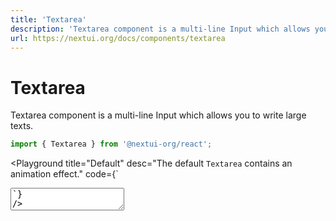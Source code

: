 ```yaml
---
title: 'Textarea'
description: 'Textarea component is a multi-line Input which allows you to write large texts.'
url: https://nextui.org/docs/components/textarea
---
```


# Textarea

Textarea component is a multi-line Input which allows you to write large texts.

```jsx
import { Textarea } from '@nextui-org/react';
```

<CarbonAd />

<Spacer y={2} />

<Playground
  title="Default"
  desc="The default `Textarea` contains an animation effect."
  code={`
<Textarea
    label="Write your thoughts"
    placeholder="Enter your amazing ideas."
/>
`}
/>

<Playground
  title="Disabled"
  desc="Unusable and un-writtable `Textarea`."
  code={`
<>
    <Textarea
        disabled
        label="Disabled name"
        placeholder="Enter your name"
      />
    <Spacer y={0.5} />
    <Textarea
        readOnly
        label="Read only Text"
        initialValue="Almost before we knew it, we had left the ground."
    />
</>
`}
/>

<Playground
  title="Autosize"
  desc="Unless the `rows` prop is set, the height of the text field dynamically 
  matches its content. You can use the `minRows` and `maxRows` props to bound it. This functionality
  has been based on [React Textarea Autosize](https://github.com/Andarist/react-textarea-autosize)"
  code={`
<Grid.Container gap={2.5}>
    <Grid>
        <Textarea placeholder="Static rows, rows (4)" rows={4}/>
    </Grid>
    <Grid>
        <Textarea placeholder="Min rows (2), write something large.." minRows={2}/>
    </Grid>
    <Grid>
        <Textarea placeholder="Max rows (10), Min rows (1), write something large.." minRows={1} maxRows={10}/>
    </Grid>
</Grid.Container>
`}
/>

<Playground
  title="Types"
  desc="You can use the same `Input` types in `Textarea`."
  code={`
<Grid.Container gap={2.5} css={{ mt: '4px' }}>
  <Grid>
    <Textarea placeholder="Default Textarea" />
  </Grid>    
  <Grid>
    <Textarea
      underlined
      color="primary"
      labelPlaceholder="Underlined Textarea"
    />
  </Grid>
  <Grid>
    <Textarea bordered color="secondary" labelPlaceholder="Bordered Textarea" />
  </Grid>
</Grid.Container>   
`}
/>

<Playground
  title="Status"
  desc="You can change the color of the entire `Textarea` with the property `status`."
  code={`
<Grid.Container gap={2.5} css={{ mt: '4px' }}>
  <Grid>
    <Textarea labelPlaceholder="Default" status="default" />
  </Grid>    
  <Grid>
    <Textarea labelPlaceholder="Primary" status="primary" />
  </Grid>
  <Grid>
    <Textarea labelPlaceholder="Secondary" status="secondary" />
  </Grid>
  <Grid>
    <Textarea labelPlaceholder="Success" status="success" />
  </Grid>
  <Grid>
    <Textarea labelPlaceholder="Warning" status="warning" />
  </Grid>
  <Grid>
    <Textarea labelPlaceholder="Error" status="error" />
  </Grid>
</Grid.Container>
`}
/>

<Playground
  title="Helper text"
  desc="As well as with `Input` you can set the prop `helperText` and customise its color with the `helperColor` prop in `Textarea`
  to show a helper text."
  code={`
<Grid.Container gap={2.5} css={{ mt: '4px' }}>
     <Grid>
      <Textarea
        label="Default"
        helperText="Please enter your name"
        placeholder="Enter your name"
      />
      </Grid>  
      <Grid>
        <Textarea
          status="success"
          helperColor="success"
          initialValue="NextUI is a Beautiful, fast and modern React UI library 🚀."
          helperText="Excellent description"
          placeholder="Description"
          label="Success"
        />
      </Grid>       
      <Grid>
        <Textarea
          bordered
          color="error"
          status="error"
          helperColor="error"
          helperText="Enter a larger description"
          label="Description"
          placeholder="Description"
        />
      </Grid>
    </Grid.Container>
`}
/>

<Playground
  title="Controlled vs Uncontrolled"
  desc="As well as the `Input` component, `Textarea` component can be controlled or uncontrolled. If you want to deep in this topic
  you can go to the official React documentation for [Controlled Components](https://reactjs.org/docs/forms.html#controlled-components)
  and [Uncontrolled Components](https://reactjs.org/docs/uncontrolled-components.html). The controlled Textarea example is using the hook [useInput](#useinput)"
  code={`
()=> {
  // Controlled
  const { value: controlledValue, setValue: setControlledValue, reset, bindings } = useInput('Controlled Textarea');
  React.useEffect(() => console.log({controlledValue}), [controlledValue]);
  // Uncontrolled
  const textareaRef = React.useRef(null);
  const onClick = () => {
    if (textareaRef.current) {
      textareaRef.current.value = Math.random().toString(32);
    }
  };
  return (
<Grid.Container gap={1}>
    <Grid>
        <Textarea {...bindings} />
        <Spacer y={0.5}/>
        <Grid.Container gap={0.5}>
            <Grid>
                <Button
                    auto
                    color="primary"
                    size="sm"
                    onClick={() => setControlledValue(Math.random().toString(32))}
                >
                    Set value
                </Button>
            </Grid>
            <Grid>
                <Button auto flat size="sm" onClick={() => reset()}>
                    Reset value
                </Button>
            </Grid>
        </Grid.Container>
    </Grid>
    <Spacer x={2}/>
    <Grid>
        <Textarea 
            ref={textareaRef} 
            initialValue="Uncontrolled Textarea"
            onChange={(e) => console.log(e.target.value)} 
        />
        <Spacer y={0.5}/>
        <Grid.Container gap={0.5}>
            <Grid>
                <Button
                    auto
                    color="secondary"
                    size="sm"
                    onClick={onClick}
                >
                    Set value
                </Button>
            </Grid>
        </Grid.Container>
    </Grid>    
</Grid.Container> 
  );
}
`}
/>

<Spacer y={3} />

### APIs

<Spacer y={2} />

#### Textarea Props

| Attribute             | Type                                                  | Accepted values                  | Description                                                               | Default      |
| --------------------- | ----------------------------------------------------- | -------------------------------- | ------------------------------------------------------------------------- | ------------ |
| **value**             | `string`                                              | -                                | Textarea value                                                            | -            |
| **initialValue**      | `string`                                              | -                                | Textarea default value                                                    | -            |
| **placeholder**       | `string`                                              | -                                | The short hint displayed in the textarea                                  | -            |
| **size**              | `NormalSizes`                                         | [NormalSizes](#normal-sizes)     | Change textarea size                                                      | `medium`     |
| **color**             | `SimpleColors`                                        | [SimpleColors](#simple-colors)   | Change textarea text, border and label color                              | `default`    |
| **status**            | `SimpleColors`                                        | [SimpleColors](#simple-colors)   | Change textarea status color                                              | `default`    |
| **rows**              | `number`                                              | -                                | Textarea rows count                                                       | -            |
| **minRows**           | `number`                                              | -                                | Minimum number of rows to show for textarea                               | `3`          |
| **maxRows**           | `number`                                              | -                                | Maximum number of rows up to which the textarea can grow                  | `6`          |
| **cacheMeasurements** | `boolean`                                             | -                                | Reuse previously computed measurements when computing height of textarea. | `true`       |
| **helperColor**       | `SimpleColors`                                        | [SimpleColors](#simple-colors)   | Change helper text color                                                  | `default`    |
| **required**          | `boolean`                                             | `true/false`                     | Required textarea prop                                                    | `false`      |
| **readOnly**          | `boolean`                                             | `true/false`                     | It prevents the user from changing the value of the field                 | `false`      |
| **disabled**          | `boolean`                                             | `true/false`                     | Disable textarea                                                          | `false`      |
| **bordered**          | `boolean`                                             | `true/false`                     | Bordered textarea                                                         | `false`      |
| **underlined**        | `boolean`                                             | `true/false`                     | Underlined textarea                                                       | `false`      |
| **shadow**            | `boolean`                                             | `true/false`                     | Enable or disable the textarea shadow                                     | `true`       |
| **animated**          | `boolean`                                             | `true/false`                     | Enable or disable the textarea animation                                  | `true`       |
| **autoComplete**      | `string`                                              | -                                | HTML textarea autocomplete attribute                                      | `off`        |
| **borderWeight**      | `NormalWeights`                                       | [NormalWeights](#normal-weights) | Border weight for `bordered` textarea                                     | `normal`     |
| **fullWidth**         | `boolean`                                             | -                                | If `true`, the textarea will take up the full width of its container.     | `false`      |
| **width**             | `string`                                              | -                                | Textarea width                                                            | `initial`    |
| **label**             | `string`                                              | -                                | Text label for textarea                                                   | -            |
| **labelPlaceholder**  | `string`                                              | -                                | The placeholder becomes a label                                           | -            |
| **helperText**        | `string`                                              | -                                | Add a helper text to textarea                                             | -            |
| **onHeightChange**    | `(height: number, meta: {rowHeight: number}) => void` | -                                | Callback fired whenthe textarea height change                             | -            |
| **onChange**          | `(e: React.ChangeEvent<HTMLTextAreaElement>) => void` | -                                | Callback fired when the value is changed                                  | -            |
| **onFocus**           | `(e: React.FocusEvent<HTMLTextAreaElement>) => void`  | -                                | Callback fired when the textarea is focused.                              | -            |
| **onBlur**            | `(e: React.FocusEvent<HTMLTextAreaElement>) => void`  | -                                | Callback fired when the textarea is blurred.                              | -            |
| **ref**               | <Code>Ref<HTMLTextAreaElement &#124; null></Code>     | -                                | forwardRef                                                                | -            |
| **css**               | `Stitches.CSS`                                        | -                                | Override Default CSS style                                                | -            |
| **as**                | `keyof JSX.IntrinsicElements`                         | -                                | Changes which tag component outputs                                       | `input`      |
| ...                   | `TextareaHTMLAttributes`                              | `'className', ...`               | Textarea native props                                                     | -            |

<Spacer y={2} />

### Textarea types

<Spacer y={1} />

#### Simple Colors

```ts
type NormalColors =
  | 'default'
  | 'primary'
  | 'secondary'
  | 'success'
  | 'warning'
  | 'error';
```

#### Normal Sizes

```ts
type NormalSizes = 'xs' | 'sm' | 'md' | 'lg' | 'xl';
```

#### Normal Weights

```ts
type NormalWeights = 'light' | 'normal' | 'bold';
```

#### useInput

```ts
type useInput = (initialValue: string) => {
  value: string;
  setValue: Dispatch<SetStateAction<string>>;
  currentRef: MutableRefObject<string>;
  reset: () => void;
  bindings: {
    value: string;
    onChange: (event: React.ChangeEvent<HTMLTextAreaElement>) => void;
  };
};
```
